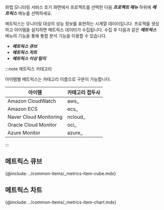 와탭 모니터링 서비스 초기 화면에서 프로젝트를 선택한 다음 ***프로젝트 메뉴*** 하위에 ***메트릭스*** 메뉴를 선택하세요.

메트릭스는 모니터링 대상의 성능 정보를 표현하는 시계열 데이터입니다. 프로젝를 생성하고 아이템을 설치하면 메트릭스 데이터가 수집됩니다. 수집 후 다음과 같은 ***메트릭스*** 메뉴의 기능을 통해 통합 분석 기능을 이용할 수 있습니다.

* ***메트릭스 큐브***
* ***메트릭스 차트***
* ***메트릭스 이상 탐지***

:::note 메트릭스 카테고리

아이템별 메트릭스는 카테고리 이름으로 구분이 가능합니다.

|아이템|카테고리 접두사|
|----|----|
|Amazon CloudWatch|aws_|
|Amazon ECS|ecs_|
|Naver Cloud Monitoring|ncloud_|
|Oracle Cloud Monitor|oci_|
|Azure Monitor|azure_|

:::

## 메트릭스 큐브

{@include: ../common-items/_metrics-item-cube.mdx} 

## 메트릭스 차트

{@include: ../common-items/_metrics-item-chart.mdx} 

<!-- 메트릭스 이상 탐지 문서 필요 230127 -->
<!-- 화면 필요? -->
